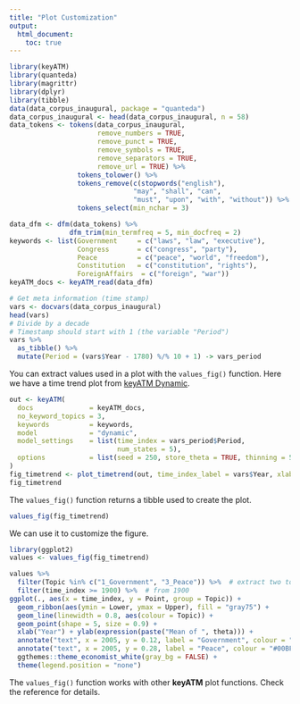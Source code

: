 ```yaml
---
title: "Plot Customization"
output:
  html_document:
    toc: true
---
```



```r
library(keyATM)
library(quanteda)
library(magrittr)
library(dplyr)
library(tibble)
data(data_corpus_inaugural, package = "quanteda")
data_corpus_inaugural <- head(data_corpus_inaugural, n = 58)
data_tokens <- tokens(data_corpus_inaugural,
                      remove_numbers = TRUE,
                      remove_punct = TRUE,
                      remove_symbols = TRUE,
                      remove_separators = TRUE,
                      remove_url = TRUE) %>%
                 tokens_tolower() %>%
                 tokens_remove(c(stopwords("english"),
                               "may", "shall", "can",
                               "must", "upon", "with", "without")) %>%
                 tokens_select(min_nchar = 3)

data_dfm <- dfm(data_tokens) %>%
               dfm_trim(min_termfreq = 5, min_docfreq = 2)
keywords <- list(Government     = c("laws", "law", "executive"),
                 Congress       = c("congress", "party"),
                 Peace          = c("peace", "world", "freedom"),
                 Constitution   = c("constitution", "rights"),
                 ForeignAffairs  = c("foreign", "war"))
keyATM_docs <- keyATM_read(data_dfm)

# Get meta information (time stamp)
vars <- docvars(data_corpus_inaugural)
head(vars)
# Divide by a decade
# Timestamp should start with 1 (the variable "Period")
vars %>%
  as_tibble() %>%
  mutate(Period = (vars$Year - 1780) %/% 10 + 1) -> vars_period

```

You can extract values used in a plot with the `values_fig()` function.
Here we have a time trend plot from [keyATM Dynamic](keyATM_dynamic.html).
```r
out <- keyATM(
  docs              = keyATM_docs,
  no_keyword_topics = 3,
  keywords          = keywords,
  model             = "dynamic",
  model_settings    = list(time_index = vars_period$Period,
                           num_states = 5),
  options           = list(seed = 250, store_theta = TRUE, thinning = 5)
)
fig_timetrend <- plot_timetrend(out, time_index_label = vars$Year, xlab = "Year")
fig_timetrend
```

The `values_fig()` function returns a tibble used to create the plot.
```r
values_fig(fig_timetrend)
```

We can use it to customize the figure.
```r
library(ggplot2)
values <- values_fig(fig_timetrend)

values %>%
  filter(Topic %in% c("1_Government", "3_Peace")) %>%  # extract two topics
  filter(time_index >= 1900) %>%  # from 1900
ggplot(., aes(x = time_index, y = Point, group = Topic)) +
  geom_ribbon(aes(ymin = Lower, ymax = Upper), fill = "gray75") +
  geom_line(linewidth = 0.8, aes(colour = Topic)) +
  geom_point(shape = 5, size = 0.9) +
  xlab("Year") + ylab(expression(paste("Mean of ", theta))) +
  annotate("text", x = 2005, y = 0.12, label = "Government", colour = "#F8766D") +
  annotate("text", x = 2005, y = 0.28, label = "Peace", colour = "#00BFC4") +
  ggthemes::theme_economist_white(gray_bg = FALSE) +
  theme(legend.position = "none")
```

The `values_fig()` function works with other **keyATM** plot functions. Check the reference for details.


